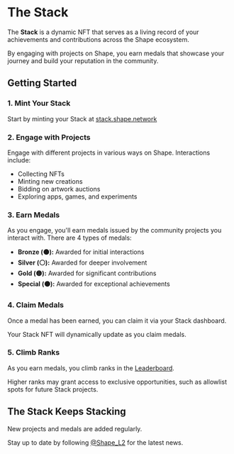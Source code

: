 
# The Stack

The **Stack** is a dynamic NFT that serves as a living record of your achievements and contributions across the Shape ecosystem.

By engaging with projects on Shape, you earn medals that showcase your journey and build your reputation in the community.

<StackCallout />

## Getting Started

### 1. Mint Your Stack

Start by minting your Stack at [stack.shape.network](https://stack.shape.network)

### 2. Engage with Projects

Engage with different projects in various ways on Shape. Interactions include:

- Collecting NFTs
- Minting new creations
- Bidding on artwork auctions
- Exploring apps, games, and experiments

### 3. Earn Medals

As you engage, you'll earn medals issued by the community projects you interact with. There are 4 types of medals:

- **Bronze (🟤):** Awarded for initial interactions
- **Silver (⚪):** Awarded for deeper involvement
- **Gold (🟡):** Awarded for significant contributions
- **Special (⚫):** Awarded for exceptional achievements

### 4. Claim Medals

Once a medal has been earned, you can claim it via your Stack dashboard.

Your Stack NFT will dynamically update as you claim medals.

### 5. Climb Ranks

As you earn medals, you climb ranks in the [Leaderboard](https://stack.shape.network/leaderboard).

Higher ranks may grant access to exclusive opportunities, such as allowlist spots for future Stack projects.

## The Stack Keeps Stacking

New projects and medals are added regularly.

Stay up to date by following [@Shape_L2](https://twitter.com/Shape_L2) for the latest news.

<AddToStackCallout />
